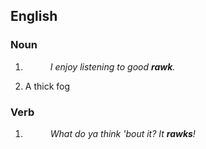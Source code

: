 ==English==

===Noun===
{{en-noun}}

# {{eye dialect of|rock|lang=en}}
#: ''I enjoy listening to good '''rawk'''.''
# {{label|en|Yorkshire}} A thick fog

===Verb===
{{en-verb}}

# {{eye dialect of|rock|lang=en}}
#: ''What do ya think 'bout it? It '''rawks'''!''